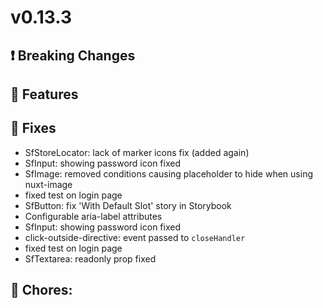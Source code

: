 
<Meta title="Releases/v0.13.x - Latest/v0.13.3/Change log" />

# v0.13.3

## ❗ Breaking Changes


## 🚀 Features


## 🐛 Fixes

- SfStoreLocator: lack of marker icons fix (added again)
- SfInput: showing password icon fixed 
- SfImage: removed conditions causing placeholder to hide when using nuxt-image
- fixed test on login page 
- SfButton: fix 'With Default Slot' story in Storybook
- Configurable aria-label attributes
- SfInput: showing password icon fixed
- click-outside-directive: event passed to `closeHandler`
- fixed test on login page
- SfTextarea: readonly prop fixed

## 🧹 Chores:
